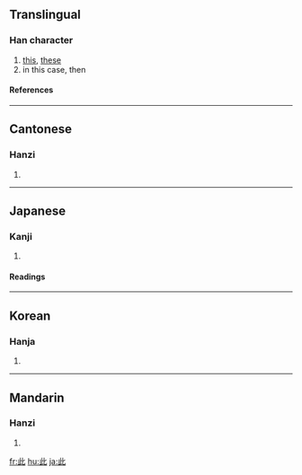 ==Translingual==
===Han character===
{{Han char|rn=77|rad=止|as=02|sn=6|four=2111<sub>0</sub>|canj=卜一心 (YMP)}}
# [[this]], [[these]]
# in this case, then
====References====
{{Han ref|kx=0574.100|dkj=16259|dj=0964.030|hdz=21438.030|uh=6B64|ud=27492|bh=A6B9|bd=42681}}

----
==Cantonese==
===Hanzi===
{{yue-hanzi|jyut=|y=chi2}}
# {{defn|Cantonese}}

----
==Japanese==
===Kanji===
{{ja-kanji|grade=|rs=止02}}
# {{defn|Japanese}} 
====Readings====
{{ja-readings|on=[[し]] (shi)|kun=[[ここ]] (koko), [[これ]] (kore), [[この]] (kono)}}

----
==Korean==
===Hanja===
{{ko-hanja|hangeul=차|eumhun=|rv=cha|mr=ch'a|y=cha}}
# {{defn|Korean}}

----
==Mandarin==
===Hanzi===
{{cmn-hanzi|pin=[[cǐ]] ([[ci3]]), [[wǎi]] ([[wai3]])|wg=tz'u<sup>3</sup>, wai<sup>3</sup>}}
# {{defn|Mandarin}}

[[fr:此]]
[[hu:此]]
[[ja:此]]